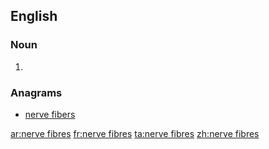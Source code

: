 ==English==

===Noun===
{{head|en|noun plural form|head=[[nerve]] [[fibres]]}}

# {{plural of|nerve fibre|lang=en}}

===Anagrams===
* [[nerve fibers#English|nerve fibers]]

[[ar:nerve fibres]]
[[fr:nerve fibres]]
[[ta:nerve fibres]]
[[zh:nerve fibres]]